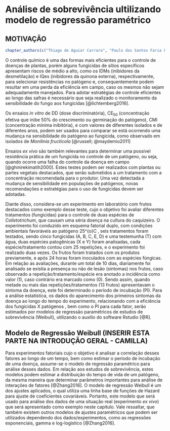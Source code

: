 # Análise de sobrevivência ultilizando modelo de regressão paramétrico

## MOTIVAÇÃO
```r
chapter_authors(c("Thiago de Aguiar Carraro", "Paulo dos Santos Faria Lichtemberg", "Camilla Castellar", "Walmes Marques Zeviani", "Louise Larissa May De Mio"))
```

<!--  (Figura \@ref(fig:prancha-1)). -->

<!-- (ref:prancha-1) Lesões necróticas, deprimidas, escuras e circulares em frutos imaturo no campo (A), evolução do sintoma em fruto imaturo destacado (B), e a acentuada queda prematura dos frutos de caquizeiro (C). Lesões em frutos maduros no campo (D) e destacado (E)(com massa de conídios no centro da lesão). Lesões típicas de antracnose em ramos jovens (F). -->

<!-- ```{r prancha-1, echo = FALSE, fig.cap= '(ref:prancha-1)'} -->
<!-- knitr::include_graphics("./tac/prancha_1.jpg") -->
<!-- ``` -->

O controle químico é uma das formas mais eficientes para o controle de doenças de plantas, porém alguns fungicidas de sítios específicos apresentam riscos de médio a alto, como os IDMs (inibidores da desmetilação) e IQes (inibidores da quinona externa), respectivamente, para selecionar resistências no patógeno e, consequentemente podem resultar em uma perda da eficiência em campo, caso os mesmos não sejam adequadamente manejados. Para adotar estratégias de controle eficientes ao longo das safras é necessário que seja realizado o monitoramento da sensibilidade do fungo aos fungicidas [@lichtemberg2016].

Os ensaios *in vitro* de DD (dose discriminatória), CE~50~ (concentração efetiva que inibe 50% do crescimento ou germinação do patógeno), CMI (concentração mínima inibitória), e com valores de diferentes isolados e de diferentes anos, podem ser usados para comparar se está ocorrendo uma mudança na sensibilidade do patógeno ao fungicida, como observado em isolados de *Monilinia fructicola* [@russell; @maydemio2011]

Ensaios *ex vivo* são também relevantes para determinar uma possível resistência prática de um fungicida no controle de um patógeno, ou seja, quando ocorre uma falha do controle da doença em campo [@ghinirekimatih2000]. Estes testes podem ser realizados com plantas ou partes vegetais destacados, que serão submetidos a um tratamento com a concentração recomendada para o produtor.
Uma vez detectada a mudança de sensibilidade em populações de patógenos, novas recomendações e estratégias para o uso de fungicidas devem ser adotadas.

Diante disso, considera-se um experimento em laboratório com frutos destacados como exemplo desse teste, cujo o objetivo foi avaliar diferentes tratamentos (fungicidas) para o controle de duas espécies de *Colletotrichum*, que causam uma séria doença na cultura do caquizeiro. O experimento foi conduzido em esquema fatorial duplo, com condições ambientais favoráveis ao patógeno 25^{o}C \pm 2 , seis tratamentos foram testados, sendo cinco fungicidas (A, B, C, E, D) e uma testemunha (T) com água, duas espécies patogênicas (X e Y) foram analisadas, cada espécie/tratamento contou com 25 repetições, e o experimento foi realizado duas vezes. Os frutos foram tratados com os produtos previamente, e após 24 horas foram inoculados com as espécies fúngicas. Em relação as avaliações, durante um total de 10 dias, diariamente foi analisado se existia a presença ou não de lesão (sintomas) nos frutos, caso observado a repetição/tratamento/espécie era anotado a incidência como valor (1), caso contrário era marcado como (0). Sendo assim, quando metade ou mais das repetições/tratamentos (13 frutos) apresentavam o sintoma da doença, este foi determinado o período de incubação (PI). Para a análise estatística, os dados do aparecimento dos primeiros sintomas da doença ao longo do tempo do experimento, relacionando com a eficiência dos fungicidas X patógenos , bem como o PI para cada fator, serão estimados por modelos de regressão paramétricos de estudos de sobrevivência (Weibull), utilizando o auxílio do software Rstudio [@R].

## Modelo de Regressão Weibull (INSERIR ESTA PARTE NA INTRODUÇÃO GERAL - CAMILLA)

Para experimentos fatoriais cujo o objetivo é analisar a correlação desses fatores ao longo de um tempo, bem como estimar o período de incubação de uma doença, assume-se o modelo de regressão paramétrico para análise desses dados. Em relação aos estudos de sobrevivência, estes modelos podem estimar a distribuição do tempo de vida de um patógeno, da mesma maneira que determinar parâmetros importantes para análise de interações de fatores [@Zhang2016]. 
O modelo de regressão Weibull é um dos ajustes aplicados, o qual utiliza uma linha base de funções de Hazard para ajuste de coeficientes covariáveis. Portanto, este modelo que será usado para análise dos dados de uma situação real (experimento *ex vivo*) que será apresentado como exemplo neste capítulo. Vale ressaltar, que também existem outros modelos de ajustes paramétricos que podem ser utilizados dependendo dos dados/experimentos, como as regressões exponenciais, gamma e log-logístico [@Zhang2016].